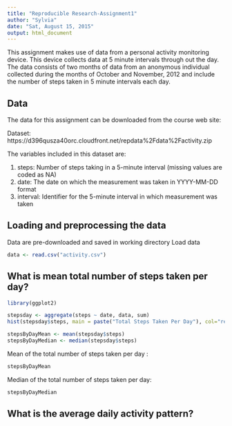 ```yaml
---
title: "Reproducible Research-Assignment1"
author: "Sylvia"
date: "Sat, August 15, 2015"
output: html_document
---
```


This assignment makes use of data from a personal activity monitoring device. This device collects data at 5 minute intervals through out the day. The data consists of two months of data from an anonymous individual collected during the months of October and November, 2012 and include the number of steps taken in 5 minute intervals each day.

## Data

The data for this assignment can be downloaded from the course web site:

Dataset: https://d396qusza40orc.cloudfront.net/repdata%2Fdata%2Factivity.zip

The variables included in this dataset are:

1. steps: Number of steps taking in a 5-minute interval (missing values are coded as NA)
2. date: The date on which the measurement was taken in YYYY-MM-DD format
3. interval: Identifier for the 5-minute interval in which measurement was taken

## Loading and preprocessing the data
Data are pre-downloaded and saved in working directory
Load data 

```r
data <- read.csv("activity.csv")

```
## What is mean total number of steps taken per day?
```r
library(ggplot2)

stepsday <- aggregate(steps ~ date, data, sum)
hist(stepsday$steps, main = paste("Total Steps Taken Per Day"), col="red", xlab="Number of Steps")

stepsByDayMean <- mean(stepsday$steps)
stepsByDayMedian <- median(stepsday$steps)


```
Mean of the total number of steps taken per day : 
```r
stepsByDayMean
```
Median of the total number of steps taken per day:
```r
stepsByDayMedian
```

## What is the average daily activity pattern?


